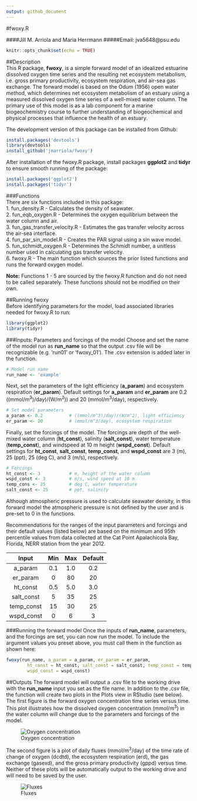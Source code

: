 ```yaml
---
output: github_document
---
```

#fwoxy.R

####Jill M. Arriola and Maria Herrmann
#####Email: jva5648@psu.edu
```r
knitr::opts_chunk$set(echo = TRUE)
```
##Description  
This R package, **fwoxy**, is a simple forward model of an idealized estuarine dissolved oxygen time series and the resulting net ecosystem metabolism, i.e. gross primary productivity, ecosystem respiration, and air-sea gas exchange. The forward model is based on the Odum (1956) open water method, which determines net ecosystem metabolism of an estuary using a measured dissolved oxygen time series of a well-mixed water column. The primary use of this model is as a lab component for a marine biogeochemistry course to further understanding of biogeochemical and physical processes that influence the health of an estuary.  


The development version of this package can be installed from Github:

```r
install.packages('devtools')
library(devtools)
install_github('jmarriola/fwoxy')
```

After installation of the fwoxy.R package, install packages **ggplot2** and **tidyr** to ensure smooth running of the package:
```r
install.packages('ggplot2')
install.packages('tidyr')
```

###Functions  
There are six functions included in this package:    
1. fun_density.R -  Calculates the density of seawater.   
2. fun_eqb_oxygen.R -  Determines the oxygen equilibrium between the water column and air.   
3. fun_gas_transfer_velocity.R -  Estimates the gas transfer velocity across the air-sea interface.  
4. fun_par_sin_model.R -  Creates the PAR signal using a sin wave model.  
5. fun_schmidt_oxygen.R -  Determines the Schmidt number, a unitless number used in calculating gas transfer velocity.   
6. fwoxy.R - The main function which sources the prior listed functions and runs the forward oxygen model.    

**Note:** Functions 1 - 5 are sourced by the fwoxy.R function and do not need to be called separately. These functions should not be modified on their own.

##Running fwoxy  
Before identifying parameters for the model, load associated libraries needed for fwoxy.R to run:
```r
library(ggplot2)
library(tidyr)
```

###Inputs: Parameters and forcings of the model
Choose and set the name of the model run as **run_name** so that the output .csv file will be recognizable (e.g. 'run01' or 'fwoxy_01'). The .csv extension is added later in the function.    
```r
# Model run name
run_name <- 'example'
```

Next, set the parameters of the light efficiency (**a_param**) and ecosystem respiration (**er_param**). Default settings for **a_param** and **er_param** are 0.2 ((mmol/m^3^)/day)/(W/m^2^)) and 20 (mmol/m^3^/day), respectively.  
```r
# Set model parameters
a_param <- 0.2          # ((mmol/m^3)/day)/(W/m^2), light efficiency
er_param <- 20          # (mmol/m^3/day), ecosystem respiration

```

Finally, set the forcings of the model. The forcings are depth of the well-mixed water column (**ht_const**), salinity (**salt_const**), water temperature (**temp_const**), and windspeed at 10 m height (**wspd_const**). Default settings for **ht_const**, **salt_const**, **temp_const**, and **wspd_const** are 3 (m), 25 (ppt), 25 (deg C), and 3 (m/s), respectively.
```r
# Forcings
ht_const <- 3           # m, height of the water column
wspd_const <- 3         # m/s, wind speed at 10 m
temp_cons <- 25         # deg C, water temperature
salt_const <- 25        # ppt, salinity
```
Although atmospheric pressure is used to calculate seawater density, in this forward model the atmospheric pressure is not defined by the user and is pre-set to 0 in the functions.  

Recommendations for the ranges of the input parameters and forcings and their default values (listed below) are based on the minimum and 95th percentile values from data collected at the Cat Point Apalachicola Bay, Florida, NERR station from the year 2012.  

|Input|Min|Max|Default|
|:---:|:---:|:---:|:---:|
|a_param|0.1|1.0|0.2|
|er_param|0|80|20|
|ht_const|0.5|5.0|3.0|
|salt_const|5|35|25|
|temp_const|15|30|25|
|wspd_const|0|6|3|

###Running the forward model
Once the inputs of **run_name**, parameters, and the forcings are set, you can now run the model. To include the argument values you preset above, you must call them in the function as shown here:
```r
fwoxy(run_name, a_param = a_param, er_param = er_param,
        ht_const = ht_const, salt_const = salt_const, temp_const = temp_const,
        wspd_const = wspd_const)
```

##Outputs
The forward model will output a .csv file to the working drive with the **run_name** input you set as the file name. In addition to the .csv file, the function will create two plots in the Plots view in RStudio (see below). The first figure is the forward oxygen concentration time series versus time. This plot illustrates how the dissolved oxygen concentration (mmol/m^3^) in the water column will change due to the parameters and forcings of the model.   

![Oxygen concentration](base_run_oxy.jpeg)  
  
The second figure is a plot of daily fluxes (mmol/m^3^/day) of the time rate of change of oxygen (dcdtd), the ecosystem respiration (erd), the gas exchange (gasexd), and the gross primary productivity (gppd) versus time. Neither of these plots will be automatically output to the working drive and will need to be saved by the user.  

![Fluxes](base_run_fluxes.jpeg)

